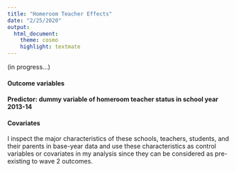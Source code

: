 ```yaml
---
title: "Homeroom Teacher Effects"
date: "2/25/2020"
output:
  html_document:
    theme: cosmo
    highlight: textmate
---
```


(in progress...)

#### Outcome variables


#### Predictor: dummy variable of homeroom teacher status in school year 2013-14


#### Covariates

I inspect the major characteristics of these schools, teachers, students, and their parents in base-year data and use these characteristics as control variables or covariates in my analysis since they can be considered as pre-existing to wave 2 outcomes.

